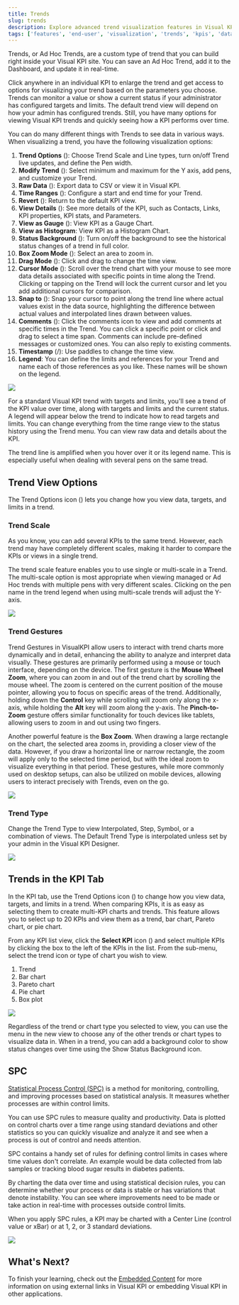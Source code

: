 ```yaml
---
title: Trends
slug: trends
description: Explore advanced trend visualization features in Visual KPI, including Ad Hoc trends, trend gestures, SPC rules, and multi-KPI analysis for real-time data monitoring and decision-making.
tags: ['features', 'end-user', 'visualization', 'trends', 'kpis', 'data-analysis']
---
```


<head>
  <title>Trends</title>
  <meta name="keywords" content="Visual KPI, trends, KPI visualization, end-user guide, data analysis, Ad Hoc trends, trend options, trend scale, trend gestures, SPC, statistical process control, multi-KPI charts, real-time data, historical data, trend customization, chart types"/>
</head>


Trends, or Ad Hoc Trends, are a custom type of trend that you can build right inside your Visual KPI site. You can save an Ad Hoc Trend, add it to the Dashboard, and update it in real-time.

Click anywhere in an individual KPI to enlarge the trend and get access to options for visualizing your trend based on the parameters you choose. Trends can monitor a value or show a current status if your administrator has configured targets and limits. The default trend view will depend on how your admin has configured trends. Still, you have many options for viewing Visual KPI trends and quickly seeing how a KPI performs over time.

You can do many different things with Trends to see data in various ways. When visualizing a trend, you have the following visualization options:

1. **Trend Options** (<SvgFont icon="263"/>): Choose Trend Scale and Line types, turn on/off Trend live updates, and define the Pen width.
2. **Modify Trend** (<SvgFont icon="165"/>): Select minimum and maximum for the Y axis, add pens, and customize your Trend.
3. **Raw Data** (<SvgFont icon="182"/>): Export data to CSV or view it in Visual KPI.
4. **Time Ranges** (<SvgFont icon="244"/>): Configure a start and end time for your Trend.
5. **Revert** (<SvgFont icon="222"/>): Return to the default KPI view.
6. **View Details** (<SvgFont icon="200"/>): See more details of the KPI, such as Contacts, Links, KPI properties, KPI stats, and Parameters.
7. **View as Gauge** (<SvgFont icon="178"/>): View KPI as a Gauge Chart.
8. **View as Histogram**: View KPI as a Histogram Chart.
9. **Status Background** (<SvgFont icon="32"/>): Turn on/off the background to see the historical status changes of a trend in full color.
10. **Box Zoom Mode** (<SvgFont icon="123"/>): Select an area to zoom in.
11. **Drag Mode** (<SvgFont icon="180"/>): Click and drag to change the time view.
12. **Cursor Mode** (<SvgFont icon="242"/>): Scroll over the trend chart with your mouse to see more data details associated with specific points in time along the Trend. Clicking or tapping on the Trend will lock the current cursor and let you add additional cursors for comparison.
13. **Snap to** (<SvgFont icon="228"/>): Snap your cursor to point along the trend line where actual values exist in the data source, highlighting the difference between actual values and interpolated lines drawn between values.
14. **Comments** (<SvgFont icon="235"/>): Click the comments icon to view and add comments at specific times in the Trend. You can click a specific point or click and drag to select a time span. Comments can include pre-defined messages or customized ones. You can also reply to existing comments.
15. **Timestamp** (<SvgFont icon="148"/>/<SvgFont icon="149"/>): Use paddles to change the time view.
16. **Legend**: You can define the limits and references for your Trend and name each of those references as you like. These names will be shown on the legend.

<Image src="media/end-user/features/visualizations/trends/trend-top-bar.png"/>

For a standard Visual KPI trend with targets and limits, you'll see a trend of the KPI value over time, along with targets and limits and the current status. A legend will appear below the trend to indicate how to read targets and limits. You can change everything from the time range view to the status history using the Trend menu. You can view raw data and details about the KPI.

<Callout type="info" title="Trend Highlighting">
The trend line is amplified when you hover over it or its legend name. This is especially useful when dealing with several pens on the same tread.
</Callout>

## Trend View Options

The Trend Options icon (<SvgFont icon="263"/>) lets you change how you view data, targets, and limits in a trend.

### Trend Scale

As you know, you can add several KPIs to the same trend. However, each trend may have completely different scales, making it harder to compare the KPIs or views in a single trend.

The trend scale feature enables you to use single or multi-scale in a Trend. The multi-scale option is most appropriate when viewing managed or Ad Hoc trends with multiple pens with very different scales. Clicking on the pen name in the trend legend when using multi-scale trends will adjust the Y-axis.

<Image src="media/end-user/features/visualizations/trends/trend-scale.gif"/>

### Trend Gestures

Trend Gestures in VisualKPI allow users to interact with trend charts more dynamically and in detail, enhancing the ability to analyze and interpret data visually. These gestures are primarily performed using a mouse or touch interface, depending on the device. The first gesture is the **Mouse Wheel Zoom**, where you can zoom in and out of the trend chart by scrolling the mouse wheel. The zoom is centered on the current position of the mouse pointer, allowing you to focus on specific areas of the trend. Additionally, holding down the **Control** key while scrolling will zoom only along the x-axis, while holding the **Alt** key will zoom along the y-axis. The **Pinch-to-Zoom** gesture offers similar functionality for touch devices like tablets, allowing users to zoom in and out using two fingers.

Another powerful feature is the **Box Zoom**. When drawing a large rectangle on the chart, the selected area zooms in, providing a closer view of the data. However, if you draw a horizontal line or narrow rectangle, the zoom will apply only to the selected time period, but with the ideal zoom to visualize everything in that period. These gestures, while more commonly used on desktop setups, can also be utilized on mobile devices, allowing users to interact precisely with Trends, even on the go.

<Image src="media/end-user/features/visualizations/trends/trend-gestures.gif"/>

### Trend Type

Change the Trend Type to view Interpolated, Step, Symbol, or a combination of views. The Default Trend Type is interpolated unless set by your admin in the Visual KPI Designer.

<Image src="media/end-user/features/visualizations/trends/scale-type.png"/>

## Trends in the KPI Tab

In the KPI tab, use the Trend Options icon (<SvgFont icon="192"/>) to change how you view data, targets, and limits in a trend. When comparing KPIs, it is as easy as selecting them to create multi-KPI charts and trends. This feature allows you to select up to 20 KPIs and view them as a trend, bar chart, Pareto chart, or pie chart.

From any KPI list view, click the **Select KPI** icon (<SvgFont icon="255"/>) and select multiple KPIs by clicking the box to the left of the KPIs in the list. From the sub-menu, select the trend icon or type of chart you wish to view.

1. Trend
2. Bar chart
3. Pareto chart
4. Pie chart
5. Box plot

<Image src="media/end-user/features/visualizations/trends/trend-options.png"/>

Regardless of the trend or chart type you selected to view, you can use the menu in the new view to choose any of the other trends or chart types to visualize data in. When in a trend, you can add a background color to show status changes over time using the Show Status Background icon.

## SPC

[Statistical Process Control (SPC)](https://en.wikipedia.org/wiki/Statistical_process_control) is a method for monitoring, controlling, and improving processes based on statistical analysis. It measures whether processes are within control limits.

You can use SPC rules to measure quality and productivity. Data is plotted on control charts over a time range using standard deviations and other statistics so you can quickly visualize and analyze it and see when a process is out of control and needs attention.

SPC contains a handy set of rules for defining control limits in cases where time values don't correlate. An example would be data collected from lab samples or tracking blood sugar results in diabetes patients.

By charting the data over time and using statistical decision rules, you can determine whether your process or data is stable or has variations that denote instability. You can see where improvements need to be made or take action in real-time with processes outside control limits.

When you apply SPC rules, a KPI may be charted with a Center Line (control value or xBar) or at 1, 2, or 3 standard deviations.

<Image src="media/end-user/features/visualizations/trends/spc.png"/>

## What's Next?

To finish your learning, check out the [Embedded Content](/end-user/features/visualizations/embedded-content) for more information on using external links in Visual KPI or embedding Visual KPI in other applications.
